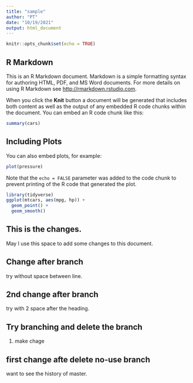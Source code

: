 ```yaml
---
title: "sample"
author: "PT"
date: "10/19/2021"
output: html_document
---
```


```r
knitr::opts_chunk$set(echo = TRUE)
```

## R Markdown

This is an R Markdown document. Markdown is a simple formatting syntax for authoring HTML, PDF, and MS Word documents. For more details on using R Markdown see <http://rmarkdown.rstudio.com>.

When you click the **Knit** button a document will be generated that includes both content as well as the output of any embedded R code chunks within the document. You can embed an R code chunk like this:

```r
summary(cars)
```

## Including Plots

You can also embed plots, for example:

```r
plot(pressure)
```

Note that the `echo = FALSE` parameter was added to the code chunk to prevent printing of the R code that generated the plot.

```r
library(tidyverse)
ggplot(mtcars, aes(mpg, hp)) +
  geom_point() +
  geom_smooth()
```

## This is the changes.

May I use this space to add some changes to this document.

## Change after branch
try without space between line.

## 2nd change after branch


try with 2 space after the heading.

## Try branching and delete the branch

1. make chage

## first change afte delete no-use branch
want to see the history of master.